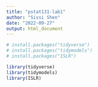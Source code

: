 ```yaml
---
title: "pstat131-lab1"
author: "Sissi Shen"
date: "2022-09-27"
output: html_document
---
```


```r
# install.packages("tidyverse")
# install.packages("tidymodels")
# install.packages("ISLR")

library(tidyverse)
library(tidymodels)
library(ISLR)

```